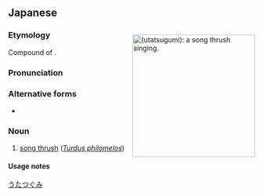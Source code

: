 {{also|歌鶫}}
==Japanese==
<div style="float:right;">
{{wikipedia|lang=ja|ウタツグミ|歌鶇}}
{{wikipedia|Song thrush}}
[[File:Song_Thrush_(Turdus_philomelos)_singing_in_tree.jpg|thumb|250px|{{lang|ja|歌鶇}} (''utatsugumi''): a '''[[song thrush]]''' singing.]]
{{wikispecies|Turdus philomelos}}
</div>
{{ja-kanjitab|yomi=k|うた|つぐみ}}

===Etymology===
Compound of {{compound|lang=ja|sort=うたつぐみ|歌|tr1=uta|t1=song|鶇|tr2=tsugumi|t2=thrush}}.

===Pronunciation===
{{ja-pron|yomi=k|うたつぐみ}}

===Alternative forms===
* {{ja-l|歌鶫}} {{qualifier|rare}}

===Noun===
{{ja-noun|うたつぐみ|ウタツグミ}}

# [[song thrush]] (''[[Turdus philomelos]]'')

====Usage notes====
{{U:ja:biology|ウタツグミ}}

[[Category:ja:Birds|うたつぐみ]]